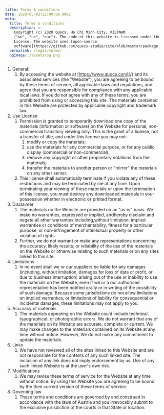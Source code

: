 ```yaml
---
title: Terms & conditions
date: 2020-05-02T22:00:00.000Z
meta:
  title: Terms & conditions
  description: >-
    Copyright (c) 2020 Quocs, Ho Chi Minh City, VIETNAM
    ("we", "us", "our"). The code of this website is licensed under the MIT
    License. The website uses [open-source
    software](https://github.com/quocs-studio/site/blob/master/package.json).
  permalink: /legal/terms/
  ogImage: /assets/og.png
---
```


1.  General:
    1. By accessing the website at [https://www.quocs.com](/) and its associated services (the "Website"), you are agreeing to be bound by these terms of service, all applicable laws and regulations, and agree that you are responsible for compliance with any applicable local laws. If you do not agree with any of these terms, you are prohibited from using or accessing this site. The materials contained in this Website are protected by applicable copyright and trademark law.
1.  Use License:
    1.  Permission is granted to temporarily download one copy of the materials (information or software) on the Website for personal, non-commercial transitory viewing only. This is the grant of a license, not a transfer of title, and under this license you may not:
        1.  modify or copy the materials;
        1.  use the materials for any commercial purpose, or for any public display (commercial or non-commercial);
        1.  remove any copyright or other proprietary notations from the materials;
        1.  transfer the materials to another person or "mirror" the materials on any other server.
    1.  This license shall automatically terminate if you violate any of these restrictions and may be terminated by me at any time. Upon terminating your viewing of these materials or upon the termination of this license, you must destroy any downloaded materials in your possession whether in electronic or printed format.
1.  Disclaimer
    1.  The materials on the Website are provided on an "as-is" basis. We make no warranties, expressed or implied, andhereby disclaim and negate all other warranties including,without limitation, implied warranties or conditions of merchantability, fitness for a particular purpose, or non-infringement of intellectual property or other violation of rights.
    1.  Further, we do not warrant or make any representations concerning the accuracy, likely results, or reliability of the use of the materials on the Website or otherwise relating to such materials or on any sites linked to this site.
1.  Limitations
    1.  In no event shall we or our suppliers be liable for any damages (including, without limitation, damages for loss of data or profit, or due to business interruption) arising out of the use or inability to use the materials on the Website, even if we or a our authorised representative has been notified orally or in writing of the possibility of such damage. Because some jurisdictions do not allow limitations on implied warranties, or limitations of liability for consequential or incidental damages, these limitations may not apply to you.
1.  Accuracy of materials
    1.  The materials appearing on the Website could include technical, typographical, or photographic errors. We do not warrant that any of the materials on its Website are accurate, complete or current. We may make changes to the materials contained on its Website at any time without notice. However, We do not make any commitment to update the materials.
1.  Links
    1.  We have not reviewed all of the sites linked to this Website and are not responsible for the contents of any such linked site. The inclusion of any link does not imply endorsement by us. Use of any such linked Website is at the user's own risk.
1.  Modifications
    1.  We may revise these terms of service for the Website at any time without notice. By using this Website you are agreeing to be bound by the then current version of these terms of service.
1.  Governing law
    1.  These terms and conditions are governed by and construed in accordance with the laws of Austria and you irrevocably submit to the exclusive jurisdiction of the courts in that State or location.
